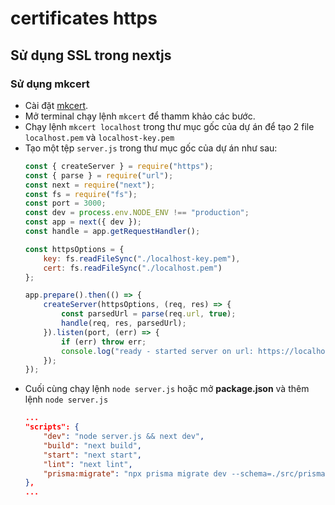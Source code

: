# certificates https

## Sử dụng SSL trong nextjs

### Sử dụng mkcert

- Cài đặt [mkcert](https://mkcert.dev).
- Mở terminal chạy lệnh `mkcert` để thamm khảo các bước.
- Chạy lệnh `mkcert localhost` trong thư mục gốc của dự án để tạo 2 file `localhost.pem` và `localhost-key.pem`
- Tạo một tệp `server.js` trong thư mục gốc của dự án như sau:
    ```js filename="server.js"
    const { createServer } = require("https");
    const { parse } = require("url");
    const next = require("next");
    const fs = require("fs");
    const port = 3000;
    const dev = process.env.NODE_ENV !== "production";
    const app = next({ dev });
    const handle = app.getRequestHandler();

    const httpsOptions = {
        key: fs.readFileSync("./localhost-key.pem"),
        cert: fs.readFileSync("./localhost.pem")
    };

    app.prepare().then(() => {
        createServer(httpsOptions, (req, res) => {
            const parsedUrl = parse(req.url, true);
            handle(req, res, parsedUrl);
        }).listen(port, (err) => {
            if (err) throw err;
            console.log("ready - started server on url: https://localhost:" + port);
        });
    });
    ```
- Cuối cùng chạy lệnh `node server.js` hoặc mở **package.json** và thêm lệnh `node server.js`
    ```json filename="package.json" /node server.js/
    ...
    "scripts": {
        "dev": "node server.js && next dev",
        "build": "next build",
        "start": "next start",
        "lint": "next lint",
        "prisma:migrate": "npx prisma migrate dev --schema=./src/prisma/schema.prisma"
    },
    ...
    ```
